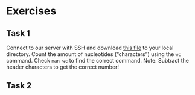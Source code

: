 # Exercises

## Task 1

Connect to our server with SSH and download [this file](http://hgdownload.cse.ucsc.edu/goldenPath/hg38/chromosomes/chr22.fa.gz)
to your local directory. Count the amount of nucleotides ("characters") using the `wc` command. Check `man wc` to find the correct command.
Note: Subtract the header characters to get the correct number!

## Task 2



